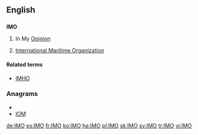 ==English==
==={{initialism}}===
'''IMO'''

# {{internet}} In My [[Opinion]] 
# {{ship}} [[w:International Maritime Organization|International Maritime Organization]]

====Related terms====
* [[IMHO]]

===Anagrams===
* {{alphagram|imo}}
* [[IOM#English|IOM]]


[[de:IMO]]
[[es:IMO]]
[[fr:IMO]]
[[ko:IMO]]
[[he:IMO]]
[[pl:IMO]]
[[sk:IMO]]
[[sv:IMO]]
[[tr:IMO]]
[[vi:IMO]]